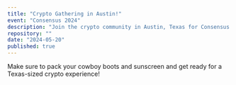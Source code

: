 ```yaml
---
title: "Crypto Gathering in Austin!"
event: "Consensus 2024"
description: "Join the crypto community in Austin, Texas for Consensus 2024, the premier blockchain and cryptocurrency conference of the year. Rent a spacious house to accommodate your team and network with industry leaders."
repository: ""
date: "2024-05-20"
published: true
---
```


Make sure to pack your cowboy boots and sunscreen and get ready for a Texas-sized crypto experience!
